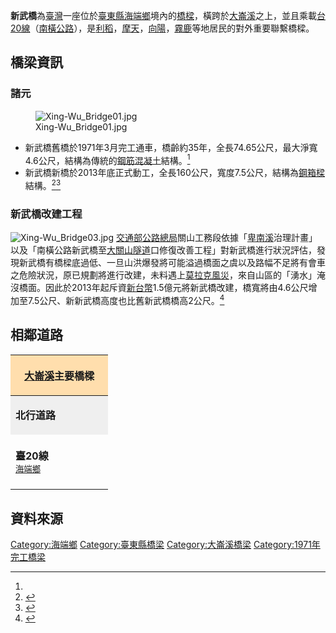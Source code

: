 {{Infobox_Bridge
|bridge_name  = 新武橋
|image        = Xing-Wu Bridge02.jpg
|image_size   = 250px
|caption      = 興建中的新武橋新橋，已於2015年底通車。
|official_name= 新武橋
|carries      = {{Jct|country=TWN|PH|20}}
|crosses      = [[大崙溪|大崙溪]]
|locale       = [[臺東縣|臺東縣]][[海端鄉|海端鄉]]
|maint        = [[臺東縣政府|臺東縣政府]]、[[交通部公路總局|交通部公路總局]]
|length       = {{convert|74.65|m|ft|0}}(1977年舊橋) <br>{{convert|160|m|ft|0}}(施工中新橋)
|width        = {{convert|4.6|m|ft|0}}(1977年舊橋) <br>{{convert|7.5|m|ft|0}}(施工中新橋)
|design       =[[鋼筋混凝土|鋼筋混凝土]]橋(1971年橋) <br>[[鋼箱梁橋|鋼箱梁橋]](2016年新橋)
|open         = 
|closed       = 
|coordinates  = {{coord|23.133145|N|121.119206|E|display=title,inline|scale:10000}}
}}
'''新武橋'''為[[臺灣|臺灣]]一座位於[[臺東縣|臺東縣]][[海端鄉|海端鄉]]境內的[[橋樑|橋樑]]，橫跨於[[大崙溪|大崙溪]]之上，並且乘載[[台20線|台20線]]（[[南橫公路|南橫公路]]），是[[利稻村|利稻]]，[[摩天|摩天]]，[[向陽國家森林遊樂區|向陽]]，[[霧鹿村|霧鹿]]等地居民的對外重要聯繫橋樑。

== 橋梁資訊 ==
=== 諸元 ===
[[File:Xing-Wu_Bridge01.jpg|thumb]]
* 新武橋舊橋於1971年3月完工通車，橋齡約35年，全長74.65公尺，最大淨寬4.6公尺，結構為傳統的[[鋼筋混凝土|鋼筋混凝土]]結構。<ref name="ltn" />
* 新武橋新橋於2013年底正式動工，全長160公尺，寬度7.5公尺，結構為[[鋼箱樑|鋼箱樑]]結構。<ref>{{cite web |url=http://www.thb.gov.tw/sites/ch/modules/riverbridge/riverbridge_list?node=0f418671-4bd6-4545-a4b3-37bca7a0fb7c |title=公路總局 重要河川橋梁 |accessdate=2014-12-05 |archive-date=2019-06-08 |archive-url=https://web.archive.org/web/20190608222339/https://www.thb.gov.tw/sites/ch/modules/riverbridge/riverbridge_list?node=0f418671-4bd6-4545-a4b3-37bca7a0fb7c |dead-url=no }}</ref><ref name="ltn">{{cite web |url=http://news.ltn.com.tw/news/local/paper/752303 |title=自由時報〈南部〉斥資逾億 南橫新武橋改建新橋 |accessdate=2014-12-06 |archive-date=2019-05-23 |archive-url=https://web.archive.org/web/20190523180218/https://news.ltn.com.tw/news/local/paper/752303 |dead-url=no }}</ref>

=== 新武橋改建工程 ===
[[File:Xing-Wu_Bridge03.jpg|thumb]]
[[交通部公路總局|交通部公路總局]]關山工務段依據「[[卑南溪|卑南溪]]治理計畫」以及「南橫公路新武橋至[[大關山隧道|大關山隧道]]口修復改善工程」對新武橋進行狀況評估，發現新武橋有橋樑底過低、一旦山洪爆發將可能溢過橋面之虞以及路幅不足將有會車之危險狀況，原已規劃將進行改建，未料遇上[[莫拉克風災|莫拉克風災]]，來自山區的「湧水」淹沒橋面。因此於2013年起斥資[[新台幣|新台幣]]1.5億元將新武橋改建，橋寬將由4.6公尺增加至7.5公尺、新新武橋高度也比舊新武橋橋高2公尺。<ref>{{cite web |url=http://www.appledaily.com.tw/realtimenews/article/new/20140206/339684/ |title=蘋果日報 南橫新武橋改建 預計年底完工 |accessdate=2014-12-06 |archive-date=2016-08-04 |archive-url=https://web.archive.org/web/20160804195852/http://www.appledaily.com.tw/realtimenews/article/new/20140206/339684/ |dead-url=no }}</ref>

== 相鄰道路 ==
{|  class="toccolours" border="1" cellpadding="4" style="margin: 0 auto; border-collapse: collapse; text-align: center; white-space:nowrap;"
|-  
! colspan="3" style="background: #ffdead;" | '''[[大崙溪|大崙溪]]主要橋樑'''
|-
| style="background: #efefef;" | '''北行道路'''
| colspan="1" style= "background: #efefef;"    |'''[[大崙溪|大崙溪]]'''
| style="background: #efefef;" | '''南行道路'''
|-
| style="width:140px; height:88px;" |  '''臺20線'''<br /><small>[[海端鄉|海端鄉]]</small>
| style="width:200px; height:75px;" | '''新武橋'''<br /><small>''往''</small><br /><small>''←[[海端鄉|海端鄉]][[霧鹿|霧鹿]]　　　　[[海端鄉|海端鄉]][[新武部落|新武部落]]→''</small>
| style="width:140px; height:75px;" | '''臺20線'''<br /><small>[[海端鄉|海端鄉]]</small>
{| border="0"
|}
|}

== 資料來源 ==
{{Reflist}}

{{commons category|Xinwu Bridge}}

[[Category:海端鄉|Category:海端鄉]]
[[Category:臺東縣橋梁|Category:臺東縣橋梁]]
[[Category:大崙溪橋梁|Category:大崙溪橋梁]]
[[Category:1971年完工橋梁|Category:1971年完工橋梁]]